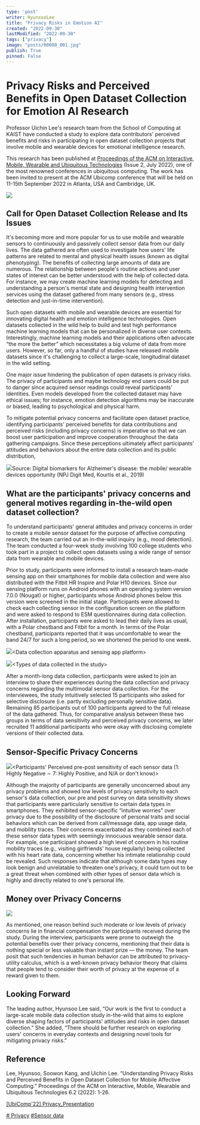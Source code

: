```yaml
---
type: 'post'
writer: HyunsooLee
title: "Privacy Risks in Emotion AI"
created: "2022-09-30"
lastModified: "2022-09-30"
tags: ["privacy"]
image: "posts/00008_001.jpg"
publish: True
pinned: False
---
```


# **Privacy Risks and Perceived Benefits in Open Dataset Collection for Emotion AI Research**

Professor Uichin Lee's research team from the School of Computing at KAIST have conducted a study to explore data contributors' perceived benefits and risks in participating in open dataset collection projects that involve mobile and wearable devices for emotional intelligence research.

This research has been published at [Proceedings of the ACM on Interactive, Mobile, Wearable and Ubiquitous Technologies](https://dl.acm.org/toc/imwut/2022/6/2) (Issue 2, July 2022), one of the most renowned conferences in ubiquitous computing. The work has been invited to present at the ACM Ubicomp conference that will be held on 11-15th September 2022 in Atlanta, USA and Cambridge, UK.

![](/posts/00008_001.jpg)  


## Call for Open Dataset Collection Release and Its Issues

It's becoming more and more popular for us to use mobile and wearable sensors to continuously and passively collect sensor data from our daily lives. The data gathered are often used to investigate how users' life patterns are related to mental and physical health issues (known as digital phenotyping). The benefits of collecting large amounts of data are numerous. The relationship between people's routine actions and user states of interest can be better understood with the help of collected data. For instance, we may create machine learning models for detecting and understanding a person's mental state and designing health intervention services using the dataset gathered from many sensors (e.g., stress detection and just-in-time intervention).

Such open datasets with mobile and wearable devices are essential for innovating digital health and emotion intelligence technologies. Open datasets collected in the wild help to build and test high performance machine learning models that can be personalized in diverse user contexts. Interestingly, machine learning models and their applications often advocate “the more the better” which necessitates a big volume of data from more users. However, so far, only a handful of studies have released mobile datasets since it's challenging to collect a large-scale, longitudinal dataset in the wild setting.

One major issue hindering the publication of open datasets is privacy risks. The privacy of participants and maybe technology end users could be put to danger since acquired sensor readings could reveal participants' identities. Even models developed from the collected dataset may have ethical issues; for instance, emotion detection algorithms may be inaccurate or biased, leading to psychological and physical harm.

To mitigate potential privacy concerns and facilitate open dataset practice, identifying participants' perceived benefits for data contributions and perceived risks (including privacy concerns) is imperative so that we can boost user participation and improve cooperation throughout the data gathering campaigns. Since these perceptions ultimately affect participants' attitudes and behaviors about the entire data collection and its public distribution,

![](/posts/00008_002.jpg)Source: Digital biomarkers for Alzheimer's disease: the mobile/ wearable devices opportunity (NPJ Digit Med, Kourtis et al., 2019)  


## What are the participants' privacy concerns and general motives regarding in-the-wild open dataset collection?

To understand participants' general attitudes and privacy concerns in order to create a mobile sensor dataset for the purpose of affective computing research, the team carried out an in-the-wild inquiry (e.g., mood detection). The team conducted a four-week study involving 100 college students who took part in a project to collect open datasets using a wide range of sensor data from wearable and mobile devices.

Prior to study, participants were informed to install a research team-made sensing app on their smartphones for mobile data collection and were also distributed with the Fitbit HR Inspire and Polar H10 devices. Since our sensing platform runs on Android phones with an operating system version 7.0.0 (Nougat) or higher, participants whose Android phones below this version were screened in the initial stage. Participants were allowed to check each collecting sensor in the configuration screen on the platform and were asked to respond to ESM questionnaires during data collection. After installation, participants were asked to lead their daily lives as usual, with a Polar chestband and Fitbit for a month. In terms of the Polar chestband, participants reported that it was uncomfortable to wear the band 24/7 for such a long period, so we shortened the period to one week.

![](/posts/00008_003.jpg)\<Data collection apparatus and sensing app platform\>  


![](/posts/00008_004.jpg)\<Types of data collected in the study\>  


After a month-long data collection, participants were asked to join an interview to share their experiences during the data collection and privacy concerns regarding the multimodal sensor data collection. For the interviewees, the study intuitively selected 15 participants who asked for selective disclosure (i.e. partly excluding personally sensitive data). Remaining 85 participants out of 100 participants agreed to the full release of the data gathered. Thus, for comparative analysis between these two groups in terms of data sensitivity and perceived privacy concerns, we later recruited 11 additional participants who were okay with disclosing complete versions of their collected data.

## Sensor-Specific Privacy Concerns

![](/posts/00008_005.jpg)\<Participants' Perceived pre-post sensitivity of each sensor data (1: Highly Negative ∼ 7: Highly Positive, and N/A or don't know)\>  


Although the majority of participants are generally unconcerned about any privacy problems and showed low levels of privacy sensitivity to each sensor's data collection, our pre and post survey on data sensitivity shows that participants were particularly sensitive to certain data types in smartphones. They exhibited sensor-specific “intuitive worries” over privacy due to the possibility of the disclosure of personal traits and social behaviors which can be derived from call/message data, app usage data, and mobility traces. Their concerns exacerbated as they combined each of these sensor data types with seemingly innocuous wearable sensor data. For example, one participant showed a high level of concern in his routine mobility traces (e.g., visiting girlfriends' house regularly) being collected with his heart rate data, concerning whether his intimate relationship could be revealed. Such responses indicate that although some data types may look benign and unrelatable to threaten one's privacy, it could turn out to be a great threat when combined with other types of sensor data which is highly and directly related to one's personal life.

## Money over Privacy Concerns

![](/posts/00008_006.jpg)  


As mentioned, one reason behind such moderate or low levels of privacy concerns lie in financial compensation the participants received during the study. During the interview, participants were prone to outweigh the potential benefits over their privacy concerns, mentioning that their data is nothing special or less valuable than instant prize — the money. The team posit that such tendencies in human behavior can be attributed to privacy-utility calculus, which is a well-known privacy behavior theory that claims that people tend to consider their worth of privacy at the expense of a reward given to them.

## Looking Forward

The leading author, Hyunsoo Lee said, “Our work is the first to conduct a large-scale mobile data collection study in-the-wild that aims to explore diverse shaping factors of participants' attitudes and risks in open dataset collection.” She added, “There should be further research on exploring users' concerns in everyday contexts and designing novel tools for mitigating privacy risks.”

## Reference

Lee, Hyunsoo, Soowon Kang, and Uichin Lee. “Understanding Privacy Risks and Perceived Benefits in Open Dataset Collection for Mobile Affective Computing.” Proceedings of the ACM on Interactive, Mobile, Wearable and Ubiquitous Technologies 6.2 (2022): 1-26.

[[UbiComp'22] Privacy_Presentation](https://ic.kaist.ac.kr/wikipages/files/Ubicomp'22_Hyunsoo%20Lee.pdf)

[# Privacy](https://medium.com/tag/privacy?source=post_page-----c52a0a03bbb8---------------privacy-----------------) [#Sensor data](https://medium.com/tag/sensordata?source=post_page-----c52a0a03bbb8---------------sensordata-----------------)


